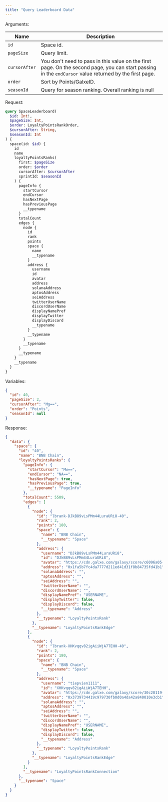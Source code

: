 ```yaml
---
title: "Query Leaderboard Data"
---
```


Arguments:

| Name          | Description                                                                                                                                            |
|---------------|--------------------------------------------------------------------------------------------------------------------------------------------------------|
| `id`          | Space id.                                                                                                                                              |
| `pageSize`    | Query limit.                                                                                                                                           |
| `cursorAfter` | You don't need to pass in this value on the first page. On the second page, you can start passing in the `endCursor` value returned by the first page. |
| `order`       | Sort by Points/GalxeID.                                                                                                                                |
| `seasonId`    | Query for season ranking. Overall ranking is null                                                                                                      |

Request:

```graphql
query SpaceLeaderboard(
  $id: Int!,
  $pageSize: Int,
  $order: LoyaltyPointsRankOrder,
  $cursorAfter: String,
  $seasonId: Int
) {
  space(id: $id) {
    id
    name
    loyaltyPointsRanks(
      first: $pageSize
      order: $order
      cursorAfter: $cursorAfter
      sprintId: $seasonId
    ) {
      pageInfo {
        startCursor
        endCursor
        hasNextPage
        hasPreviousPage
        __typename
      }
      totalCount
      edges {
        node {
          id
          rank
          points
          space {
            name
            __typename
          }
          address {
            username
            id
            avatar
            address
            solanaAddress
            aptosAddress
            seiAddress
            twitterUserName
            discordUserName
            displayNamePref
            displayTwitter
            displayDiscord
            __typename
          }
          __typename
        }
        __typename
      }
      __typename
    }
    __typename
  }
}
```

Variables:

```json
{
  "id": 40,
  "pageSize": 2,
  "cursorAfter": "Mg==",
  "order": "Points",
  "seasonId": null
}
```

Response:

```json
{
  "data": {
    "space": {
      "id": "40",
      "name": "BNB Chain",
      "loyaltyPointsRanks": {
        "pageInfo": {
          "startCursor": "Mw==",
          "endCursor": "NA==",
          "hasNextPage": true,
          "hasPreviousPage": true,
          "__typename": "PageInfo"
        },
        "totalCount": 5509,
        "edges": [
          {
            "node": {
              "id": "lbrank-DJkB89vLsPMm44LuraURi8-40",
              "rank": 2,
              "points": 180,
              "space": {
                "name": "BNB Chain",
                "__typename": "Space"
              },
              "address": {
                "username": "DJkB89vLsPMm44LuraURi8",
                "id": "DJkB89vLsPMm44LuraURi8",
                "avatar": "https://cdn.galxe.com/galaxy/score/c6096a05-45f3-4427-8961-3326f9812ae1.png",
                "address": "0x1fa5b7fc4da7777d211ed41d31f8b84735fd41b1",
                "solanaAddress": "",
                "aptosAddress": "",
                "seiAddress": "",
                "twitterUserName": "",
                "discordUserName": "",
                "displayNamePref": "USERNAME",
                "displayTwitter": false,
                "displayDiscord": false,
                "__typename": "Address"
              },
              "__typename": "LoyaltyPointsRank"
            },
            "__typename": "LoyaltyPointsRankEdge"
          },
          {
            "node": {
              "id": "lbrank-XHKvqqv82igAiiWjA7TEHH-40",
              "rank": 2,
              "points": 180,
              "space": {
                "name": "BNB Chain",
                "__typename": "Space"
              },
              "address": {
                "username": "tiepvien1111",
                "id": "XHKvqqv82igAiiWjA7TEHH",
                "avatar": "https://cdn.galxe.com/galaxy/score/30c28119-a45d-4591-ad22-436726404634.png",
                "address": "0x3739734419c979730fb0d0a4da42a840010e3cb1",
                "solanaAddress": "",
                "aptosAddress": "",
                "seiAddress": "",
                "twitterUserName": "",
                "discordUserName": "",
                "displayNamePref": "USERNAME",
                "displayTwitter": false,
                "displayDiscord": false,
                "__typename": "Address"
              },
              "__typename": "LoyaltyPointsRank"
            },
            "__typename": "LoyaltyPointsRankEdge"
          }
        ],
        "__typename": "LoyaltyPointsRankConnection"
      },
      "__typename": "Space"
    }
  }
}
```
